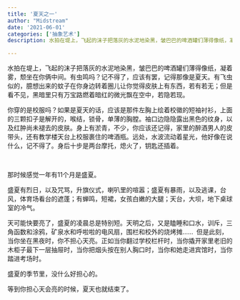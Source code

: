 ```yaml
---
title: '夏天之一'
author: "Midstream"
date: '2021-06-01'
categories: ['抽象艺术']
description: 水拍在堤上，飞起的沫子把落灰的水泥地染黑，皱巴巴的啤酒罐们薄得像纸，凝着雾，颓坐在你俩中间。

---
```


水拍在堤上，飞起的沫子把落灰的水泥地染黑，皱巴巴的啤酒罐们薄得像纸，凝着雾，颓坐在你俩中间。有虫鸣吗？记不得了，应该有罢，记得那像是夏天。有飞虫似的，臆想出来的蚊子在你身边转着圈儿让你觉得皮肤上有东西，若有若无；但是看不见，黑暗里只有万宝路燃着暗红的微光飘在空中，若隐若现。

你穿的是校服吗？如果是夏天的话，应该是那件左胸上绘着校徽的短袖衬衫，上面的三颗扣子是解开的，喉结，锁骨，单薄的胸膛。袖口边隐隐露出黑色的纹身，以及红肿尚未褪去的皮肤。身上有淤青，不少，你应该还记得，家里的醉酒男人的皮带头，还有教学楼天台上校服裹住的啤酒瓶。远处，水波流动着星光，他好像在说什么，记不得了。身后十步是两台摩托，熄火了，钥匙还插着。

<br />

那时候感觉一年有11个月是盛夏。

盛夏有烈日，以及咒骂，升旗仪式，喇叭里的喧嚣；盛夏有暴雨，以及逃课，台风，体育场看台的遮蓬；有蝉鸣，短裙，女孩白嫩的大腿；天台，大坝，地下桌球室的冷气。

天可能快要亮了，盛夏的凌晨总是特别短。天明之后，又是瞌睡和口水，训斥，三角函数和涂鸦，矿泉水和呼啦啦的电风扇，围栏和校外的烧烤摊…… 但是此刻，当你坐在黑夜时，你不担心天亮。正如当你翻过学校栏杆时，当你撬开家里老旧的木柜子最下一层抽屉时，当你把烟头按在别人胸口时，当你和她走进宾馆时，当你踏进考场时。

盛夏的季节里，没什么好担心的。

等到你担心天会亮的时候，夏天也就结束了。